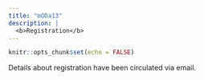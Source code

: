 ```yaml
---
title: "mODa13"
description: |
  <b>Registration</b>
---
```


```r
knitr::opts_chunk$set(echo = FALSE)
```

Details about registration have been circulated via email.

